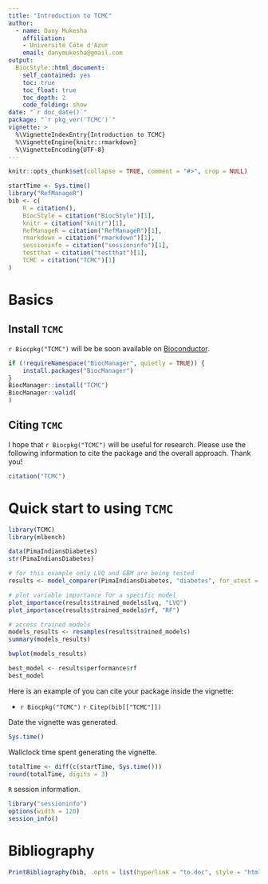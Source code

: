 ---
title: "Introduction to TCMC"
author: 
  - name: Dany Mukesha
    affiliation:
    - Université Côte d'Azur
    email: danymukesha@gmail.com
output: 
  BiocStyle::html_document:
    self_contained: yes
    toc: true
    toc_float: true
    toc_depth: 2
    code_folding: show
date: "`r doc_date()`"
package: "`r pkg_ver('TCMC')`"
vignette: >
  %\VignetteIndexEntry{Introduction to TCMC}
  %\VignetteEngine{knitr::rmarkdown}
  %\VignetteEncoding{UTF-8}  
---

```{r setup, include = FALSE}
knitr::opts_chunk$set(collapse = TRUE, comment = "#>", crop = NULL)
```

```{r vignetteSetup, echo=FALSE, message=FALSE, warning = FALSE}
startTime <- Sys.time()
library("RefManageR")
bib <- c(
    R = citation(),
    BiocStyle = citation("BiocStyle")[1],
    knitr = citation("knitr")[1],
    RefManageR = citation("RefManageR")[1],
    rmarkdown = citation("rmarkdown")[1],
    sessioninfo = citation("sessioninfo")[1],
    testthat = citation("testthat")[1],
    TCMC = citation("TCMC")[1]
)
```

# Basics

## Install `TCMC`

`r Biocpkg("TCMC")` will be be soon available on 
[Bioconductor](http://bioconductor.org). 

```{r "install", eval = FALSE}
if (!requireNamespace("BiocManager", quietly = TRUE)) {
    install.packages("BiocManager")
}
BiocManager::install("TCMC")
BiocManager::valid(
)
```

## Citing `TCMC`

I hope that `r Biocpkg("TCMC")` will be useful for research. 
Please use the following information to cite the package 
and the overall approach. Thank you!

```{r "citation"}
citation("TCMC")
```

# Quick start to using `TCMC`

```{r "start", message=FALSE}
library(TCMC)
library(mlbench)
```

```{r data}
data(PimaIndiansDiabetes)
str(PimaIndiansDiabetes)
```


```{r model, message=FALSE, warning=FALSE}
# for this example only LVQ and GBM are being tested
results <- model_comparer(PimaIndiansDiabetes, "diabetes", for_utest = TRUE)
```

```{r plot_vip}
# plot variable importance for a specific model
plot_importance(results$trained_models$lvq, "LVQ")
plot_importance(results$trained_models$rf, "RF")
```

```{r assess}
# access trained models
models_results <- resamples(results$trained_models)
summary(models_results)
```
```{r plot_acc}
bwplot(models_results)
```

```{r best_model}
best_model <- results$performance$rf
best_model
```

Here is an example of you can cite your package inside the vignette:

* `r Biocpkg("TCMC")` `r Citep(bib[["TCMC"]])`

Date the vignette was generated.

```{r reproduce1, echo=FALSE}
Sys.time()
```

Wallclock time spent generating the vignette.

```{r reproduce2, echo=FALSE}
totalTime <- diff(c(startTime, Sys.time()))
round(totalTime, digits = 3)
```

`R` session information.

```{r reproduce3, echo=FALSE}
library("sessioninfo")
options(width = 120)
session_info()
```

# Bibliography

```{r vignetteBiblio, results = "asis", echo = FALSE}
PrintBibliography(bib, .opts = list(hyperlink = "to.doc", style = "html"))
```
